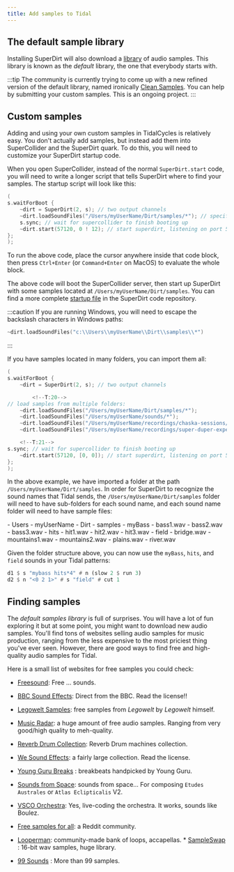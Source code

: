 ```yaml
---
title: Add samples to Tidal
---
```



## The default sample library

Installing SuperDirt will also download a [library](../../reference/superdirt/default-samples/) of audio samples. This library is known as the *default* library, the one that everybody starts with.

:::tip
The community is currently trying to come up with a new refined version of the default library, named ironically [Clean Samples](https://github.com/tidalcycles/Clean-Samples/). You can help by submitting your custom samples. This is an ongoing project.
:::


## Custom samples

Adding and using your own custom samples in TidalCycles is relatively easy. You don't actually add samples, but instead add them into SuperCollider and the SuperDirt quark. To do this, you will need to customize your SuperDirt startup code.

When you open SuperCollider, instead of the normal `SuperDirt.start`
code, you will need to write a longer script that tells SuperDirt where
to find your samples. The startup script will look like this:

``` c
(
s.waitForBoot {
    ~dirt = SuperDirt(2, s); // two output channels
    ~dirt.loadSoundFiles("/Users/myUserName/Dirt/samples/*"); // specify sample folder to load
    s.sync; // wait for supercollider to finish booting up
    ~dirt.start(57120, 0 ! 12); // start superdirt, listening on port 57120, create twelve orbits each sending audio to channel 0
};
);
```

To run the above code, place the cursor anywhere inside that code block,
then press `Ctrl+Enter` (or `Command+Enter` on MacOS) to evaluate the
whole block.

The above code will boot the SuperCollider server, then start up
SuperDirt with some samples located at `/Users/myUserName/Dirt/samples`. You can find a more complete [startup file](https://github.com/musikinformatik/SuperDirt/blob/develop/superdirt_startup.scd) in the SuperDirt code repository.

:::caution
If you are running Windows, you will need to escape the backslash characters in Windows paths:

```c
~dirt.loadSoundFiles("c:\\Users\\myUserName\\Dirt\\samples\\*")
```
:::

If you have samples located in many folders, you can import them all:

``` c
(
s.waitForBoot {
    ~dirt = SuperDirt(2, s); // two output channels

        <!--T:20-->
// load samples from multiple folders:
    ~dirt.loadSoundFiles("/Users/myUserName/Dirt/samples/*"); 
    ~dirt.loadSoundFiles("/Users/myUserName/sounds/*"); 
    ~dirt.loadSoundFiles("/Users/myUserName/recordings/chaska-sessions/*");
    ~dirt.loadSoundFiles("/Users/myUserName/recordings/super-duper-experiments/*"); 

    <!--T:21-->
s.sync; // wait for supercollider to finish booting up
    ~dirt.start(57120, [0, 0]); // start superdirt, listening on port 57120, create two orbits each sending audio to channel 0
};
);
```

In the above example, we have imported a folder at the path `/Users/myUserName/Dirt/samples`. In order for SuperDirt to recognize the sound names that Tidal sends, the `/Users/myUserName/Dirt/samples` folder will need to have sub-folders for each sound name, and each sound name folder will need to have sample files:

<FileTree>
- Users
  - myUserName
    - Dirt
      - samples
        - myBass
          - bass1.wav
          - bass2.wav
          - bass3.wav
        - hits
          - hit1.wav
          - hit2.wav
          - hit3.wav
        - field
          - bridge.wav
          - mountains1.wav
          - mountains2.wav
          - plains.wav
          - river.wav
</FileTree>

Given the folder structure above, you can now use the `myBass`, `hits`,
and `field` sounds in your Tidal patterns:

```haskell
d1 $ s "mybass hits*4" # n (slow 2 $ run 3)
d2 $ n "<0 2 1>" # s "field" # cut 1
```

## Finding samples

The *default samples library* is full of surprises. You will have a lot of fun exploring it but at some point, you might want to download new audio samples. You'll find tons of websites selling audio samples for music production, ranging from the less expensive to the most priciest thing you've ever seen. However, there are good ways to find free and high-quality audio samples for Tidal.

Here is a small list of websites for free samples you could check:

* [Freesound](https://freesound.org/): Free ... sounds.
* [BBC Sound Effects](https://sound-effects.bbcrewind.co.uk/): Direct from the BBC. Read the license!!
* [Legowelt Samples](http://legowelt.org/samples/): free samples from *Legowelt* by *Legowelt* himself.
* [Music Radar](https://www.musicradar.com/news/tech/free-music-samples-royalty-free-loops-hits-and-multis-to-download): a huge amount of free audio samples. Ranging from very good/high quality to meh-quality.
* [Reverb Drum Collection](https://reverb.com/software/samples-and-loops/reverb/3514-reverb-drum-machines-the-complete-collection): Reverb Drum machines collection.
* [We Sound Effects](https://wesoundeffects.com/we-sound-effects-bundle-2020/): a fairly large collection. Read the license.
* [Young Guru Breaks](https://mgthefuture.com/product/305630) : breakbeats handpicked by Young Guru.
* [Sounds from Space](http://www.svengrahn.pp.se/sounds/sounds.htm): sounds from space... For composing `Etudes Australes` or `Atlas Eclipticalis` V2.
* [VSCO Orchestra](https://vis.versilstudios.com/vsco-community.html): Yes, live-coding the orchestra. It works, sounds like Boulez.
* [Free samples for all](https://www.reddit.com/r/samplesforall/): a Reddit community.
* [Looperman](https://www.looperman.com/): community-made bank of loops, accapellas.
* [SampleSwap](https://sampleswap.org/) : 16-bit wav samples, huge library.

* [99 Sounds](https://99sounds.org/) : More than 99 samples.

